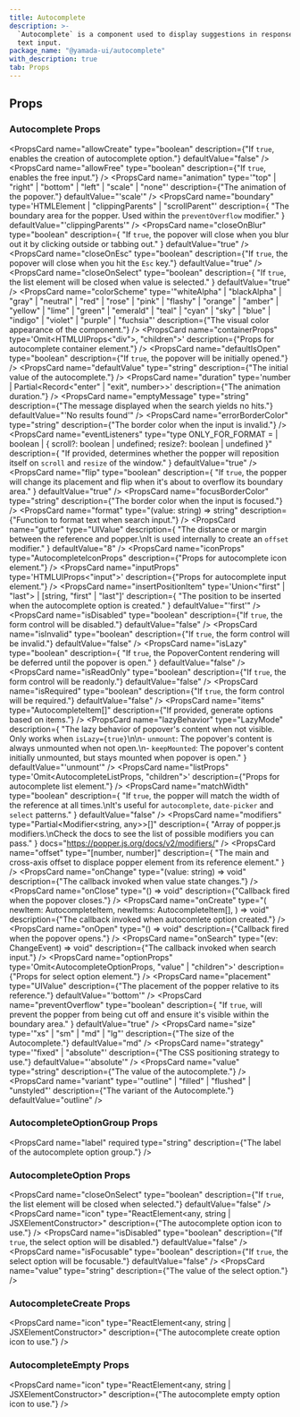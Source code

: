 ```yaml
---
title: Autocomplete
description: >-
  `Autocomplete` is a component used to display suggestions in response to user
  text input.
package_name: "@yamada-ui/autocomplete"
with_description: true
tab: Props
---
```


## Props

### Autocomplete Props

<PropsCard
  name="allowCreate"
  type="boolean"
  description={"If `true`, enables the creation of autocomplete option."}
  defaultValue="false"
/>
<PropsCard
  name="allowFree"
  type="boolean"
  description={"If `true`, enables the free input."}
/>
<PropsCard
  name="animation"
  type='"top" | "right" | "bottom" | "left" | "scale" | "none"'
  description={"The animation of the popover."}
  defaultValue="'scale'"
/>
<PropsCard
  name="boundary"
  type='HTMLElement | "clippingParents" | "scrollParent"'
  description={
    "The boundary area for the popper. Used within the `preventOverflow` modifier."
  }
  defaultValue="'clippingParents'"
/>
<PropsCard
  name="closeOnBlur"
  type="boolean"
  description={
    "If `true`, the popover will close when you blur out it by clicking outside or tabbing out."
  }
  defaultValue="true"
/>
<PropsCard
  name="closeOnEsc"
  type="boolean"
  description={"If `true`, the popover will close when you hit the `Esc` key."}
  defaultValue="true"
/>
<PropsCard
  name="closeOnSelect"
  type="boolean"
  description={
    "If `true`, the list element will be closed when value is selected."
  }
  defaultValue="true"
/>
<PropsCard
  name="colorScheme"
  type='"whiteAlpha" | "blackAlpha" | "gray" | "neutral" | "red" | "rose" | "pink" | "flashy" | "orange" | "amber" | "yellow" | "lime" | "green" | "emerald" | "teal" | "cyan" | "sky" | "blue" | "indigo" | "violet" | "purple" | "fuchsia"'
  description={"The visual color appearance of the component."}
/>
<PropsCard
  name="containerProps"
  type='Omit<HTMLUIProps<"div">, "children">'
  description={"Props for autocomplete container element."}
/>
<PropsCard
  name="defaultIsOpen"
  type="boolean"
  description={"If `true`, the popover will be initially opened."}
/>
<PropsCard
  name="defaultValue"
  type="string"
  description={"The initial value of the autocomplete."}
/>
<PropsCard
  name="duration"
  type='number | Partial<Record<"enter" | "exit", number>>'
  description={"The animation duration."}
/>
<PropsCard
  name="emptyMessage"
  type="string"
  description={"The message displayed when the search yields no hits."}
  defaultValue="'No results found'"
/>
<PropsCard
  name="errorBorderColor"
  type="string"
  description={"The border color when the input is invalid."}
/>
<PropsCard
  name="eventListeners"
  type="type ONLY_FOR_FORMAT =
  | boolean
  | { scroll?: boolean | undefined; resize?: boolean | undefined }"
  description={
    "If provided, determines whether the popper will reposition itself on `scroll`  and `resize` of the window."
  }
  defaultValue="true"
/>
<PropsCard
  name="flip"
  type="boolean"
  description={
    "If `true`, the popper will change its placement and flip when it's about to overflow its boundary area."
  }
  defaultValue="true"
/>
<PropsCard
  name="focusBorderColor"
  type="string"
  description={"The border color when the input is focused."}
/>
<PropsCard
  name="format"
  type="(value: string) => string"
  description={"Function to format text when search input."}
/>
<PropsCard
  name="gutter"
  type="UIValue<number>"
  description={
    "The distance or margin between the reference and popper.\nIt is used internally to create an `offset` modifier."
  }
  defaultValue="8"
/>
<PropsCard
  name="iconProps"
  type="AutocompleteIconProps"
  description={"Props for autocomplete icon element."}
/>
<PropsCard
  name="inputProps"
  type='HTMLUIProps<"input">'
  description={"Props for autocomplete input element."}
/>
<PropsCard
  name="insertPositionItem"
  type='Union<"first" | "last"> | [string, "first" | "last"]'
  description={
    "The position to be inserted when the autocomplete option is created."
  }
  defaultValue="'first'"
/>
<PropsCard
  name="isDisabled"
  type="boolean"
  description={"If `true`, the form control will be disabled."}
  defaultValue="false"
/>
<PropsCard
  name="isInvalid"
  type="boolean"
  description={"If `true`, the form control will be invalid."}
  defaultValue="false"
/>
<PropsCard
  name="isLazy"
  type="boolean"
  description={
    "If `true`, the PopoverContent rendering will be deferred until the popover is open."
  }
  defaultValue="false"
/>
<PropsCard
  name="isReadOnly"
  type="boolean"
  description={"If `true`, the form control will be readonly."}
  defaultValue="false"
/>
<PropsCard
  name="isRequired"
  type="boolean"
  description={"If `true`, the form control will be required."}
  defaultValue="false"
/>
<PropsCard
  name="items"
  type="AutocompleteItem[]"
  description={"If provided, generate options based on items."}
/>
<PropsCard
  name="lazyBehavior"
  type="LazyMode"
  description={
    "The lazy behavior of popover's content when not visible. Only works when `isLazy={true}`\n\n- `unmount`: The popover's content is always unmounted when not open.\n- `keepMounted`: The popover's content initially unmounted, but stays mounted when popover is open."
  }
  defaultValue="'unmount'"
/>
<PropsCard
  name="listProps"
  type='Omit<AutocompleteListProps, "children">'
  description={"Props for autocomplete list element."}
/>
<PropsCard
  name="matchWidth"
  type="boolean"
  description={
    "If `true`, the popper will match the width of the reference at all times.\nIt's useful for `autocomplete`, `date-picker` and `select` patterns."
  }
  defaultValue="false"
/>
<PropsCard
  name="modifiers"
  type="Partial<Modifier<string, any>>[]"
  description={
    "Array of popper.js modifiers.\nCheck the docs to see the list of possible modifiers you can pass."
  }
  docs="https://popper.js.org/docs/v2/modifiers/"
/>
<PropsCard
  name="offset"
  type="[number, number]"
  description={
    "The main and cross-axis offset to displace popper element from its reference element."
  }
/>
<PropsCard
  name="onChange"
  type="(value: string) => void"
  description={"The callback invoked when value state changes."}
/>
<PropsCard
  name="onClose"
  type="() => void"
  description={"Callback fired when the popover closes."}
/>
<PropsCard
  name="onCreate"
  type="(
  newItem: AutocompleteItem,
  newItems: AutocompleteItem[],
) => void"
  description={"The callback invoked when autocomlete option created."}
/>
<PropsCard
  name="onOpen"
  type="() => void"
  description={"Callback fired when the popover opens."}
/>
<PropsCard
  name="onSearch"
  type="(ev: ChangeEvent<HTMLInputElement>) => void"
  description={"The callback invoked when search input."}
/>
<PropsCard
  name="optionProps"
  type='Omit<AutocompleteOptionProps, "value" | "children">'
  description={"Props for select option element."}
/>
<PropsCard
  name="placement"
  type="UIValue<Placement>"
  description={"The placement of the popper relative to its reference."}
  defaultValue="'bottom'"
/>
<PropsCard
  name="preventOverflow"
  type="boolean"
  description={
    "If `true`, will prevent the popper from being cut off and ensure it's visible within the boundary area."
  }
  defaultValue="true"
/>
<PropsCard
  name="size"
  type='"xs" | "sm" | "md" | "lg"'
  description={"The size of the Autocomplete."}
  defaultValue="md"
/>
<PropsCard
  name="strategy"
  type='"fixed" | "absolute"'
  description={"The CSS positioning strategy to use."}
  defaultValue="'absolute'"
/>
<PropsCard
  name="value"
  type="string"
  description={"The value of the autocomplete."}
/>
<PropsCard
  name="variant"
  type='"outline" | "filled" | "flushed" | "unstyled"'
  description={"The variant of the Autocomplete."}
  defaultValue="outline"
/>

### AutocompleteOptionGroup Props

<PropsCard
  name="label"
  required
  type="string"
  description={"The label of the autocomplete option group."}
/>

### AutocompleteOption Props

<PropsCard
  name="closeOnSelect"
  type="boolean"
  description={"If `true`, the list element will be closed when selected."}
  defaultValue="false"
/>
<PropsCard
  name="icon"
  type="ReactElement<any, string | JSXElementConstructor<any>>"
  description={"The autocomplete option icon to use."}
/>
<PropsCard
  name="isDisabled"
  type="boolean"
  description={"If `true`, the select option will be disabled."}
  defaultValue="false"
/>
<PropsCard
  name="isFocusable"
  type="boolean"
  description={"If `true`, the select option will be focusable."}
  defaultValue="false"
/>
<PropsCard
  name="value"
  type="string"
  description={"The value of the select option."}
/>

### AutocompleteCreate Props

<PropsCard
  name="icon"
  type="ReactElement<any, string | JSXElementConstructor<any>>"
  description={"The autocomplete create option icon to use."}
/>

### AutocompleteEmpty Props

<PropsCard
  name="icon"
  type="ReactElement<any, string | JSXElementConstructor<any>>"
  description={"The autocomplete empty option icon to use."}
/>
